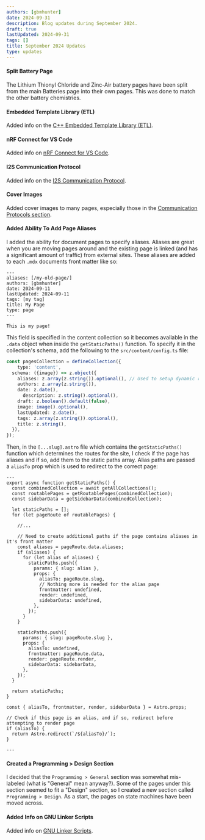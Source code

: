 ```yaml
---
authors: [gbmhunter]
date: 2024-09-31
description: Blog updates during September 2024.
draft: true
lastUpdated: 2024-09-31
tags: []
title: September 2024 Updates
type: updates
---
```


#### Split Battery Page

The Lithium Thionyl Chloride and Zinc-Air battery pages have been split from the main Batteries page into their own pages. This was done to match the other battery chemistries.

#### Embedded Template Library (ETL)

Added info on the [C++ Embedded Template Library (ETL)](/programming/languages/c-plus-plus/cpp-on-embedded-systems/#the-embedded-template-library-etl).

#### nRF Connect for VS Code

Added info on [nRF Connect for VS Code](/programming/microcontrollers/nordic/nrf-connect-for-vs-code/).

#### I2S Communication Protocol

Added info on the [I2S Communication Protocol](/electronics/communication-protocols/i2s-communication-protocol/).

#### Cover Images

Added cover images to many pages, especially those in the [Communication Protocols section](/electronics/communication-protocols/).

#### Added Ability To Add Page Aliases

I added the ability for document pages to specify aliases. Aliases are great when you are moving pages around and the existing page is linked (and has a significant amount of traffic) from external sites. These aliases are added to each `.mdx` documents front matter like so:

```mdx title="src/content/pages/my-page.mdx" {2}
---
aliases: [/my-old-page/]
authors: [gbmhunter]
date: 2024-09-11
lastUpdated: 2024-09-11
tags: [my tag]
title: My Page
type: page
---

This is my page!
```

This field is specified in the content collection so it becomes available in the `.data` object when inside the `getStaticPaths()` function. To specify it in the collection's schema, add the following to the `src/content/config.ts` file:

```ts title="src/content/config.ts" {4}
const pagesCollection = defineCollection({
	type: 'content',
  schema: ({image}) => z.object({
    aliases: z.array(z.string()).optional(), // Used to setup dynamic redirects. This is done in [...slug].astro 
    authors: z.array(z.string()),
    date: z.date(),
	  description: z.string().optional(),
    draft: z.boolean().default(false),
    image: image().optional(),
    lastUpdated: z.date(),
    tags: z.array(z.string()).optional(),
    title: z.string(),
  }),
});
```

Then, in the `[...slug].astro` file which contains the `getStaticPaths()` function which determines the routes for the site, I check if the page has aliases and if so, add them to the static paths array. Alias paths are passed a `aliasTo` prop which is used to redirect to the correct page:

```astro title="src/pages/[...slug].astro" {13-27, 45-48}
---
export async function getStaticPaths() {
  const combinedCollection = await getAllCollections();
  const routablePages = getRoutablePages(combinedCollection);
  const sidebarData = getSidebarData(combinedCollection);

  let staticPaths = [];
  for (let pageRoute of routablePages) {

    //...

    // Need to create additional paths if the page contains aliases in it's front matter
    const aliases = pageRoute.data.aliases;
    if (aliases) {
      for (let alias of aliases) {
        staticPaths.push({
          params: { slug: alias },
          props: { 
            aliasTo: pageRoute.slug,
            // Nothing more is needed for the alias page
            frontmatter: undefined,
            render: undefined,
            sidebarData: undefined,
          },
        });
      }
    }

    staticPaths.push({
      params: { slug: pageRoute.slug },
      props: { 
        aliasTo: undefined,
        frontmatter: pageRoute.data,
        render: pageRoute.render,
        sidebarData: sidebarData,
      },
    });
  }

  return staticPaths;
}

const { aliasTo, frontmatter, render, sidebarData } = Astro.props;

// Check if this page is an alias, and if so, redirect before attempting to render page
if (aliasTo) {
  return Astro.redirect(`/${aliasTo}/`);
}

---
```

#### Created a Programming > Design Section

I decided that the `Programming > General` section was somewhat mis-labeled (what is "General" mean anyway?). Some of the pages under this section seemed to fit a "Design" section, so I created a new section called `Programming > Design`. As a start, the pages on state machines have been moved across.

#### Added Info on GNU Linker Scripts

Added info on [GNU Linker Scripts](/programming/compilers/gcc/gnu-linker-scripts/).